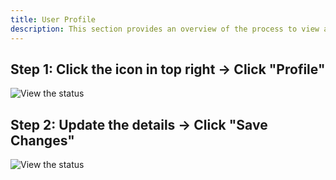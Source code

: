 ```yaml
---
title: User Profile
description: This section provides an overview of the process to view and manage your user profile for your Dodo Payments account.
---
```

## Step 1: Click the icon in top right → Click "Profile"

<Frame>
    <img src="/images/guides/business-user/user-profile-view.png" alt="View the status"/>
</Frame>

## Step 2: Update the details → Click "Save Changes"

<Frame>
    <img src="/images/guides/business-user/user-profile-save.png" alt="View the status"/>
</Frame>